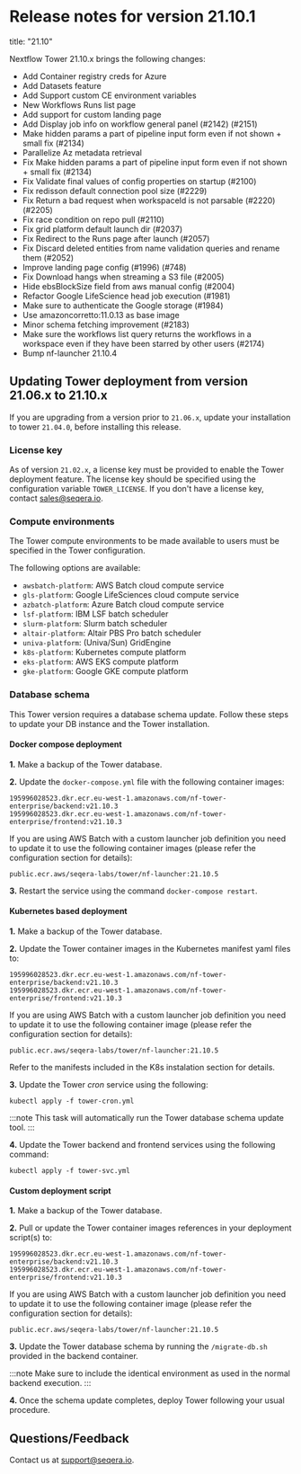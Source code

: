 # Release notes for version 21.10.1

title: "21.10"

Nextflow Tower 21.10.x brings the following changes:

- Add Container registry creds for Azure
- Add Datasets feature
- Add Support custom CE environment variables
- New Workflows Runs list page
- Add support for custom landing page
- Add Display job info on workflow general panel (#2142) (#2151)
- Make hidden params a part of pipeline input form even if not shown + small fix (#2134)
- Parallelize Az metadata retrieval
- Fix Make hidden params a part of pipeline input form even if not shown + small fix (#2134)
- Fix Validate final values of config properties on startup (#2100)
- Fix redisson default connection pool size (#2229)
- Fix Return a bad request when workspaceId is not parsable (#2220) (#2205)
- Fix race condition on repo pull (#2110)
- Fix grid platform default launch dir (#2037)
- Fix Redirect to the Runs page after launch (#2057)
- Fix Discard deleted entities from name validation queries and rename them (#2052)
- Improve landing page config (#1996) (#748)
- Fix Download hangs when streaming a S3 file (#2005)
- Hide ebsBlockSize field from aws manual config (#2004)
- Refactor Google LifeScience head job execution (#1981)
- Make sure to authenticate the Google storage (#1984)
- Use amazoncorretto:11.0.13 as base image
- Minor schema fetching improvement (#2183)
- Make sure the workflows list query returns the workflows in a workspace even if they have been starred by other users (#2174)
- Bump nf-launcher 21.10.4

## Updating Tower deployment from version 21.06.x to 21.10.x

If you are upgrading from a version prior to `21.06.x`, update your installation to tower `21.04.0`, before installing this release.

### License key

As of version `21.02.x`, a license key must be provided to enable the Tower deployment feature. The license key should be specified using the configuration variable `TOWER_LICENSE`. If you don't have a license key, contact sales@seqera.io.

### Compute environments

The Tower compute environments to be made available
to users must be specified in the Tower configuration.

The following options are available:

- `awsbatch-platform`: AWS Batch cloud compute service
- `gls-platform`: Google LifeSciences cloud compute service
- `azbatch-platform`: Azure Batch cloud compute service
- `lsf-platform`: IBM LSF batch scheduler
- `slurm-platform`: Slurm batch scheduler
- `altair-platform`: Altair PBS Pro batch scheduler
- `univa-platform`: (Univa/Sun) GridEngine
- `k8s-platform`: Kubernetes compute platform
- `eks-platform`: AWS EKS compute platform
- `gke-platform`: Google GKE compute platform

### Database schema

This Tower version requires a database schema update. Follow these steps
to update your DB instance and the Tower installation.

#### Docker compose deployment

**1.** Make a backup of the Tower database.

**2.** Update the `docker-compose.yml` file with the following container images:

```
195996028523.dkr.ecr.eu-west-1.amazonaws.com/nf-tower-enterprise/backend:v21.10.3
195996028523.dkr.ecr.eu-west-1.amazonaws.com/nf-tower-enterprise/frontend:v21.10.3
```

If you are using AWS Batch with a custom launcher job definition you need to update it to use the following container images (please refer the configuration section for details):

```
public.ecr.aws/seqera-labs/tower/nf-launcher:21.10.5
```

**3.** Restart the service using the command `docker-compose restart`.

#### Kubernetes based deployment

**1.** Make a backup of the Tower database.

**2.** Update the Tower container images in the Kubernetes manifest yaml files to:

```
195996028523.dkr.ecr.eu-west-1.amazonaws.com/nf-tower-enterprise/backend:v21.10.3
195996028523.dkr.ecr.eu-west-1.amazonaws.com/nf-tower-enterprise/frontend:v21.10.3
```

If you are using AWS Batch with a custom launcher job definition you need to update it to use the following container image (please refer the configuration section for details):

```
public.ecr.aws/seqera-labs/tower/nf-launcher:21.10.5
```

Refer to the manifests included in the K8s instalation section for details.

**3.** Update the Tower _cron_ service using the following:

```
kubectl apply -f tower-cron.yml
```

:::note
This task will automatically run the Tower database schema update tool.
:::

**4.** Update the Tower backend and frontend services using the following command:

```
kubectl apply -f tower-svc.yml
```

#### Custom deployment script

**1.** Make a backup of the Tower database.

**2.** Pull or update the Tower container images references in your
deployment script(s) to:

```
195996028523.dkr.ecr.eu-west-1.amazonaws.com/nf-tower-enterprise/backend:v21.10.3
195996028523.dkr.ecr.eu-west-1.amazonaws.com/nf-tower-enterprise/frontend:v21.10.3
```

If you are using AWS Batch with a custom launcher job definition you need to update it to use the following container image (please refer the configuration section for details):

```
public.ecr.aws/seqera-labs/tower/nf-launcher:21.10.5
```

**3.** Update the Tower database schema by running the `/migrate-db.sh` provided in the
backend container.

:::note
Make sure to include the identical environment as used in the normal backend execution.
:::

**4.** Once the schema update completes, deploy Tower following your usual procedure.

## Questions/Feedback

Contact us at [support@seqera.io](mailto:support@seqera.io).
